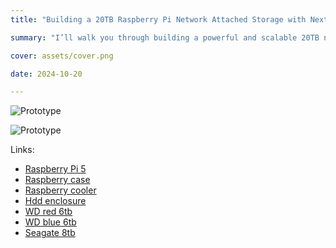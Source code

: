 ```yaml
---
title: "Building a 20TB Raspberry Pi Network Attached Storage with Nextcloud and Ubuntu 24"

summary: "I’ll walk you through building a powerful and scalable 20TB network-attached storage (NAS) system using a Raspberry Pi and Nextcloud. Learn how I configured my Raspberry Pi running Ubuntu 24 to create an accessible, secure, and efficient cloud storage solution. With open-source software and a few components, you can turn your Raspberry Pi into a personal cloud storage system that rivals commercial alternatives, accessible from anywhere in the world."

cover: assets/cover.png

date: 2024-10-20

---
```


![Prototype](./assets/1.jpeg)

![Prototype](./assets/2.jpeg)


Links: 

- [Raspberry Pi 5](https://www.amazon.com/dp/B0CPWH8FL9?ref=ppx_yo2ov_dt_b_fed_asin_title&th=1)
- [Raspberry case](https://www.amazon.com/dp/B0D1JYTXSS?ref=ppx_yo2ov_dt_b_fed_asin_title)
- [Raspberry cooler](https://www.amazon.com/dp/B0D1JYTXSS?ref=ppx_yo2ov_dt_b_fed_asin_title)
- [Hdd enclosure](https://www.amazon.com/dp/B08G4489Z1?ref=ppx_yo2ov_dt_b_fed_asin_title)
- [WD red 6tb](https://www.amazon.com/dp/B0BDXQ61Z9?ref=ppx_yo2ov_dt_b_fed_asin_title&th=1)
- [WD blue 6tb](https://www.amazon.com/dp/B0BNGL4BND?ref=ppx_yo2ov_dt_b_fed_asin_title&th=1)
- [Seagate 8tb](https://www.amazon.com/dp/B07H289S7C?ref=ppx_yo2ov_dt_b_fed_asin_title&th=1)